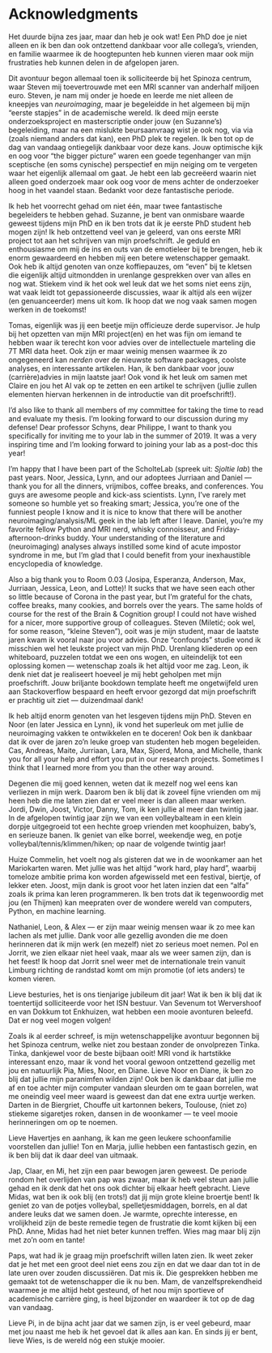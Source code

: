 # Acknowledgments {-}
\chaptermark{Acknowledgments}

Het duurde bijna zes jaar, maar dan heb je ook wat! Een PhD doe je niet alleen en ik ben dan ook ontzettend dankbaar voor alle collega’s, vrienden, en familie waarmee ik de hoogtepunten heb kunnen vieren maar ook mijn frustraties heb kunnen delen in de afgelopen jaren.

Dit avontuur begon allemaal toen ik solliciteerde bij het Spinoza centrum, waar Steven mij toevertrouwde met een MRI scanner van anderhalf miljoen euro. Steven, je nam mij onder je hoede en leerde me niet alleen de kneepjes van *neuroimaging*, maar je begeleidde in het algemeen bij mijn “eerste stapjes” in de academische wereld. Ik deed mijn eerste onderzoeksproject en masterscriptie onder jouw (en Suzanne’s) begeleiding, maar na een mislukte beursaanvraag wist je ook nog, via via (zoals niemand anders dat kan), een PhD plek te regelen. Ik ben tot op de dag van vandaag ontiegelijk dankbaar voor deze kans. Jouw optimische kijk en oog voor “the bigger picture” waren een goede tegenhanger van mijn sceptische (en soms cynische) perspectief en mijn neiging om te vergeten waar het eigenlijk allemaal om gaat. Je hebt een lab gecreëerd waarin niet alleen goed onderzoek maar ook oog voor de mens achter de onderzoeker hoog in het vaandel staan. Bedankt voor deze fantastische periode.

Ik heb het voorrecht gehad om niet één, maar twee fantastische begeleiders te hebben gehad.  Suzanne, je bent van onmisbare waarde geweest tijdens mijn PhD en ik ben trots dat ik je eerste PhD student heb mogen zijn! Ik heb ontzettend veel van je geleerd, van ons eerste MRI project tot aan het schrijven van mijn proefschrift. Je geduld en enthousiasme om mij de ins en outs van de emotieleer bij te brengen, heb ik enorm gewaardeerd en hebben mij een betere wetenschapper gemaakt. Ook heb ik altijd genoten van onze koffiepauzes, om “even” bij te kletsen die eigenlijk altijd uitmondden in urenlange gesprekken over van alles en nog wat. Stiekem vind ik het ook wel leuk dat we het soms niet eens zijn, wat vaak leidt tot gepassioneerde discussies, waar ik altijd als een wijzer (en genuanceerder) mens uit kom. Ik hoop dat we nog vaak samen mogen werken in de toekomst!

Tomas, eigenlijk was jij een beetje mijn officieuze derde supervisor. Je hulp bij het opzetten van mijn MRI project(en) en het was fijn om iemand te hebben waar ik terecht kon voor advies over de intellectuele marteling die 7T MRI data heet. Ook zijn er maar weinig mensen waarmee ik zo ongegeneerd kan *nerden* over de nieuwste software packages, coolste analyses, en interessante artikelen. Han, ik ben dankbaar voor jouw (carrière)advies in mijn laatste jaar! Ook vond ik het leuk om samen met Claire en jou het AI vak op te zetten en een artikel te schrijven (jullie zullen elementen hiervan herkennen in de introductie van dit proefschrift!).

I’d also like to thank all members of my committee for taking the time to read and evaluate my thesis. I’m looking forward to our discussion during my defense! Dear professor Schyns, dear Philippe, I want to thank you specifically for inviting me to your lab in the summer of 2019. It was a very inspiring time and I’m looking forward to joining your lab as a post-doc this year! 

I’m happy that I have been part of the ScholteLab (spreek uit: *Sjoltie lab*) the past years. Noor, Jessica, Lynn, and our adoptees Jurriaan and Daniel &mdash; thank you for all the dinners, vrijmibos, coffee breaks, and conferences. You guys are awesome people and kick-ass scientists. Lynn, I’ve rarely met someone so humble yet so freaking smart; Jessica, you’re one of the funniest people I know and it is nice to know that there will be another neuroimaging/analysis/ML geek in the lab left after I leave. Daniel, you’re my favorite fellow Python and MRI nerd, whisky connoisseur, and Friday-afternoon-drinks buddy. Your understanding of the literature and (neuroimaging) analyses always instilled some kind of acute impostor syndrome in me, but I’m glad that I could benefit from your inexhaustible encyclopedia of knowledge. 

Also a big thank you to Room 0.03 (Josipa, Esperanza, Anderson, Max, Jurriaan, Jessica, Leon, and Lotte)! It sucks that we have seen each other so little because of Corona in the past year, but I’m grateful for the chats, coffee breaks, many cookies, and borrels over the years. The same holds of course for the rest of the Brain & Cognition group! I could not have wished for a nicer, more supportive group of colleagues. Steven (Miletić; ook wel, for some reason, “kleine Steven”), ooit was je mijn student, maar de laatste jaren kwam ik vooral naar jou voor advies. Onze “confounds” studie vond ik misschien wel het leukste project van mijn PhD. Urenlang kliederen op een whiteboard, puzzelen totdat we een ons wogen, en uiteindelijk tot een oplossing komen — wetenschap zoals ik het altijd voor me zag. Leon, ik denk niet dat je realiseert hoeveel je mij hebt geholpen met mijn proefschrift. Jouw briljante bookdown template heeft me ongetwijfeld uren aan Stackoverflow bespaard en heeft ervoor gezorgd dat mijn proefschrift er prachtig uit ziet &mdash; duizendmaal dank! 

Ik heb altijd enorm genoten van het lesgeven tijdens mijn PhD. Steven en Noor (en later Jessica en Lynn), ik vond het superleuk om met jullie de neuroimaging vakken te ontwikkelen en te doceren! Ook ben ik dankbaar dat ik over de jaren zo’n leuke groep van studenten heb mogen begeleiden. Cas, Andreas, Maite, Jurriaan, Lara, Max, Sjoerd, Mona, and Michelle, thank you for all your help and effort you put in our research projects. Sometimes I think that I learned more from you than the other way around.

Degenen die mij goed kennen, weten dat ik mezelf nog wel eens kan verliezen in mijn werk. Daarom ben ik blij dat ik zoveel fijne vrienden om mij heen heb die me laten zien dat er veel meer is dan alleen maar werken. Jordi, Dwin, Joost, Victor, Danny, Tom, ik ken jullie al meer dan twintig jaar. In de afgelopen twintig jaar zijn we van een volleybalteam in een klein dorpje uitgegroeid tot een hechte groep vrienden met koophuizen, baby’s, en serieuze banen. Ik geniet van elke borrel, weekendje weg, en potje volleybal/tennis/klimmen/hiken; op naar de volgende twintig jaar!

Huize Commelin, het voelt nog als gisteren dat we in de woonkamer aan het Mariokarten waren. Met jullie was het altijd “work hard, play hard”, waarbij tomeloze ambitie prima kon worden afgewisseld met een festival, biertje, of lekker eten. Joost, mijn dank is groot voor het laten inzien dat een "alfa" zoals ik prima kan leren programmeren. Ik ben trots dat ik tegenwoordig met jou (en Thijmen) kan meepraten over de wondere wereld van computers, Python, en machine learning.

Nathaniel, Leon, & Alex &mdash; er zijn maar weinig mensen waar ik zo mee kan lachen als met jullie. Dank voor alle gezellig avonden die me doen herinneren dat ik mijn werk (en mezelf) niet zo serieus moet nemen. Pol en Jorrit, we zien elkaar niet heel vaak, maar als we weer samen zijn, dan is het feest! Ik hoop dat Jorrit snel weer met de internationale trein vanuit Limburg richting de randstad komt om mijn promotie (of iets anders) te komen vieren.

Lieve besturies, het is ons tienjarige jubileum dit jaar! Wat ik ben ik blij dat ik toentertijd solliciteerde voor het ISN bestuur. Van Sevenum tot Wervershoof en van Dokkum tot Enkhuizen, wat hebben een mooie avonturen beleefd. Dat er nog veel mogen volgen!

Zoals ik al eerder schreef, is mijn wetenschappelijke avontuur begonnen bij het Spinoza centrum, welke niet zou bestaan zonder de onvolprezen Tinka. Tinka, dankjewel voor de beste bijbaan ooit! MRI vond ik hartstikke interessant enzo, maar ik vond het vooral gewoon ontzettend gezellig met jou en natuurlijk Pia, Mies, Noor, en Diane. Lieve Noor en Diane, ik ben zo blij dat jullie mijn paranimfen wilden zijn! Ook ben ik dankbaar dat jullie me af en toe achter mijn computer vandaan sleurden om te gaan borrelen, wat me oneindig veel meer waard is geweest dan dat ene extra uurtje werken. Darten in de Biergriet, Chouffe uit kartonnen bekers, Toulouse, (niet zo) stiekeme sigaretjes roken, dansen in de woonkamer &mdash; te veel mooie herinneringen om op te noemen.

Lieve Havertjes en aanhang, ik kan me geen leukere schoonfamilie voorstellen dan jullie! Ton en Marja, jullie hebben een fantastisch gezin, en ik ben blij dat ik daar deel van uitmaak.

Jap, Claar, en Mi, het zijn een paar bewogen jaren geweest. De periode rondom het overlijden van pap was zwaar, maar ik heb veel steun aan jullie gehad en ik denk dat het ons ook dichter bij elkaar heeft gebracht. Lieve Midas, wat ben ik ook blij (en trots!) dat jij mijn grote kleine broertje bent! Ik geniet zo van de potjes volleybal, spelletjesmiddagen, borrels, en al dat andere leuks dat we samen doen. Je warmte, oprechte interesse, en vrolijkheid zijn de beste remedie tegen de frustratie die komt kijken bij een PhD. Anne, Midas had het niet beter kunnen treffen. Wies mag maar blij zijn met zo’n oom en tante!

Paps, wat had ik je graag mijn proefschrift willen laten zien. Ik weet zeker dat je het met een groot deel niet eens zou zijn en dat we daar dan tot in de late uren over zouden discussiëren. Dat mis ik. Die gesprekken hebben me gemaakt tot de wetenschapper die ik nu ben. Mam, de vanzelfsprekendheid waarmee je me altijd hebt gesteund, of het nou mijn sportieve of academische carrière ging, is heel bijzonder en waardeer ik tot op de dag van vandaag.

Lieve Pi, in de bijna acht jaar dat we samen zijn, is er veel gebeurd, maar met jou naast me heb ik het gevoel dat ik alles aan kan. En sinds jij er bent, lieve Wies, is de wereld nóg een stukje mooier.